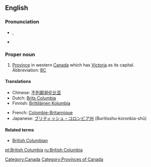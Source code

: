 ==English==

===Pronunciation===
* {{a|UK}} {{IPA|/ˈbɹɪt.ɪʃ ˌkə.lʌm.bi.ə/}}, {{SAMPA|"brIt.IS %k@.lVm.bi.@/}}
* {{audio|en-ca-BritishColumbia.ogg|(CA)}}

===Proper noun===
{{en-proper noun|sg=[[British]] [[Columbia]]}}

# [[province|Province]] in western [[Canada]] which has [[Victoria]] as its capital.  Abbreviation: [[BC]]<!-- or is B.C. more correct? -->

====Translations====
{{By Canada}}
* Chinese: [[不列颠哥伦比亚]]
* Dutch: [[Brits Columbia]]
* Finnish: [[Brittiläinen Kolumbia]]
{{trans-mid}}
* French: [[Colombie-Britannique]]
* Japanese: [[ブリティッシュ・コロンビア州]] (Buritisshu-koronbia-shū)
{{trans-bottom}}

====Related terms====
* [[British Columbian]]

[[Category:Canada]]
[[Category:Provinces of Canada]]

[[pt:British Columbia]]
[[ru:British Columbia]]